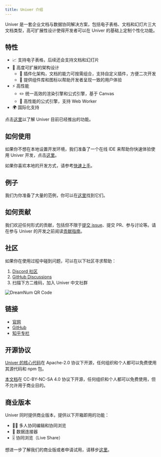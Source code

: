 ```yaml
---
title: Univer 介绍
---
```



Univer 是一套企业文档与数据协同解决方案，包括电子表格、文档和幻灯片三大文档类型，高可扩展性设计使得开发者可以在 Univer 的基础上定制个性化功能。

## 特性

- 📈 支持电子表格，后续还会支持文档和幻灯片
- 🌌 高度可扩展的架构设计
  - 🔌 插件化架构，文档的能力可按需组合，支持自定义插件，方便二次开发
  - 💄 提供组件库和图标以帮助开发者呈现一致的用户体验
- ⚡ 高性能
  - ✏️ 统一高效的渲染引擎和公式引擎，基于 Canvas
  - 🧮 高性能的公式引擎，支持 Web Worker
- 🌍 国际化支持

点击[这里](/guides/features)以了解 Univer 目前已经推出的功能。

## 如何使用

如果你不想在本地设置开发环境，我们准备了一个在线 IDE 来帮助你快速体验使用 Univer 开发，点击[这里](/playground)。

如果你喜欢本地的开发方式，请参考[快速上手](/guides/quick-start)。

## 例子

我们为你准备了大量的范例，你可以在[这里](/playground)找到它们。

## 如何贡献

我们欢迎任何形式的贡献，包括但不限于[提交 issue](https://github.com/dream-num/univer/issues/new/choose)、提交 PR、参与讨论等。请在参与 Univer 的开发之前阅读[贡献指南](https://github.com/dream-num/univer/blob/dev/CONTRIBUTING.md)。

## 社区

如果你在使用过程中碰到问题，可以在以下社区寻求帮助：

1. [Discord 社区](https://discord.gg/XPGnMBmpd6)
1. [GitHub Discussions](https://github.com/dream-num/univer/discussions)
1. 扫描下方二维码，加入 Univer 中文社群

<Image src={QrCodeImg} width={300} alt="DreamNum QR Code" />

## 链接

- [官网](https://univer.ai)
- [GitHub](https://github.com/dream-num/univer)
- [知乎专栏](https://www.zhihu.com/org/meng-shu-ke-ji)

## 开源协议

[Univer 的核心代码](https://github.com/dream-num/univer)在 Apache-2.0 协议下开源，任何组织和个人都可以免费使用其源代码和 npm 包。

[本文档](https://github.com/dream-num/docs)在 CC-BY-NC-SA 4.0 协议下开源，任何组织和个人都可以免费使用，但不允许用于商业目的。

## 商业版本

Univer 同时提供商业版本，提供以下开箱即用的功能：

- 👨‍💻 多人协同编辑和协同浏览
- 🛜 数据连接器
- 🎚️ 协同浏览（Live Share）

想进一步了解我们的商业版或者申请试用，请移步[这里](/enterprises)。
